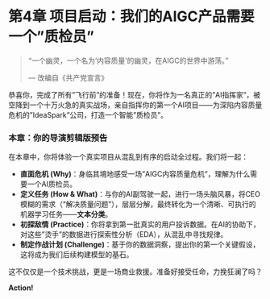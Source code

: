 # 第4章 项目启动：我们的AIGC产品需要一个"质检员" {#sec-project-kickoff}

> "一个幽灵，一个名为'内容质量'的幽灵，在AIGC的世界中游荡。" 
>
> --- 改编自《共产党宣言》

恭喜你，完成了所有"飞行前"的准备！现在，你将作为一名真正的"AI指挥家"，被空降到一个十万火急的真实战场，亲自指挥你的第一个AI项目——为深陷内容质量危机的"IdeaSpark"公司，打造一个智能"质检员"。

### 本章：你的导演剪辑版预告

在本章中，你将体验一个真实项目从混乱到有序的启动全过程。我们将一起：

*   **直面危机 (Why)**：身临其境地感受一场"AIGC内容质量危机"，理解为什么需要一个AI质检员。
*   **定义任务 (How & What)**：与你的AI副驾驶一起，进行一场头脑风暴，将CEO模糊的需求（"解决质量问题"），层层分解，最终转化为一个清晰、可执行的机器学习任务——**文本分类**。
*   **初探敌情 (Practice)**：你将拿到第一批真实的用户投诉数据。在AI的协助下，对这些"烫手"的数据进行探索性分析（EDA），从混乱中寻找规律。
*   **制定作战计划 (Challenge)**：基于你的数据洞察，提出你的第一个关键假设，这将成为我们后续构建模型的基石。

这不仅仅是一个技术挑战，更是一场商业救援。准备好接受任命，力挽狂澜了吗？

**Action!** 